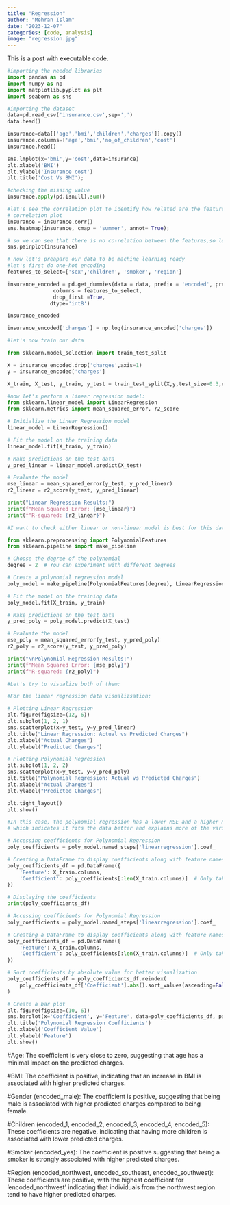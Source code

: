```yaml
---
title: "Regression"
author: "Mehran Islam"
date: "2023-12-07"
categories: [code, analysis]
image: "regression.jpg"
---
```


This is a post with executable code.

```python
#importing the needed libraries
import pandas as pd
import numpy as np
import matplotlib.pyplot as plt
import seaborn as sns
```

```python
#importing the dataset
data=pd.read_csv('insurance.csv',sep=',')
data.head()
```

```python
insurance=data[['age','bmi','children','charges']].copy()
insurance.columns=['age','bmi','no_of_children','cost']
insurance.head()
```

```python
sns.lmplot(x='bmi',y='cost',data=insurance)
plt.xlabel('BMI')
plt.ylabel('Insurance cost')
plt.title('Cost Vs BMI');
```

```python
#checking the missing value
insurance.apply(pd.isnull).sum()
```

```python
#let's see the correlation plot to identify how related are the features so that we know which features are important
# correlation plot
insurance = insurance.corr()
sns.heatmap(insurance, cmap = 'summer', annot= True);
```

```python
# so we can see that there is no co-relation between the features,so let's check the pair plots
sns.pairplot(insurance)
```

```python
# now let's preapare our data to be machine learning ready
#let's first do one-hot encoding
features_to_select=['sex','children', 'smoker', 'region']

insurance_encoded = pd.get_dummies(data = data, prefix = 'encoded', prefix_sep='_',
               columns = features_to_select,
               drop_first =True,
              dtype='int8')
```

```python
insurance_encoded
```

```python
insurance_encoded['charges'] = np.log(insurance_encoded['charges'])
```

```python
#let's now train our data

from sklearn.model_selection import train_test_split

X = insurance_encoded.drop('charges',axis=1) 
y = insurance_encoded['charges']

X_train, X_test, y_train, y_test = train_test_split(X,y,test_size=0.3,random_state=23)
```

```python
#now let's perform a linear regression model:
from sklearn.linear_model import LinearRegression
from sklearn.metrics import mean_squared_error, r2_score

# Initialize the Linear Regression model
linear_model = LinearRegression()

# Fit the model on the training data
linear_model.fit(X_train, y_train)

# Make predictions on the test data
y_pred_linear = linear_model.predict(X_test)

# Evaluate the model
mse_linear = mean_squared_error(y_test, y_pred_linear)
r2_linear = r2_score(y_test, y_pred_linear)

print("Linear Regression Results:")
print(f"Mean Squared Error: {mse_linear}")
print(f"R-squared: {r2_linear}")
```

```python
#I want to check either linear or non-linear model is best for this data so I also want to perform a non-linear regression model:

from sklearn.preprocessing import PolynomialFeatures
from sklearn.pipeline import make_pipeline

# Choose the degree of the polynomial
degree = 2  # You can experiment with different degrees

# Create a polynomial regression model
poly_model = make_pipeline(PolynomialFeatures(degree), LinearRegression())

# Fit the model on the training data
poly_model.fit(X_train, y_train)

# Make predictions on the test data
y_pred_poly = poly_model.predict(X_test)

# Evaluate the model
mse_poly = mean_squared_error(y_test, y_pred_poly)
r2_poly = r2_score(y_test, y_pred_poly)

print("\nPolynomial Regression Results:")
print(f"Mean Squared Error: {mse_poly}")
print(f"R-squared: {r2_poly}")
```

```python
#Let's try to visualize both of them:

#For the linear regression data visualizsation:

# Plotting Linear Regression
plt.figure(figsize=(12, 6))
plt.subplot(1, 2, 1)
sns.scatterplot(x=y_test, y=y_pred_linear)
plt.title("Linear Regression: Actual vs Predicted Charges")
plt.xlabel("Actual Charges")
plt.ylabel("Predicted Charges")

```

```python
# Plotting Polynomial Regression
plt.subplot(1, 2, 2)
sns.scatterplot(x=y_test, y=y_pred_poly)
plt.title("Polynomial Regression: Actual vs Predicted Charges")
plt.xlabel("Actual Charges")
plt.ylabel("Predicted Charges")

plt.tight_layout()
plt.show()
```

```python
#In this case, the polynomial regression has a lower MSE and a higher R-squared,
# which indicates it fits the data better and explains more of the variance.
```

```python

# Accessing coefficients for Polynomial Regression
poly_coefficients = poly_model.named_steps['linearregression'].coef_

# Creating a DataFrame to display coefficients along with feature names
poly_coefficients_df = pd.DataFrame({
    'Feature': X_train.columns,
    'Coefficient': poly_coefficients[:len(X_train.columns)]  # Only take coefficients corresponding to original features
})

# Displaying the coefficients
print(poly_coefficients_df)

```

```python
# Accessing coefficients for Polynomial Regression
poly_coefficients = poly_model.named_steps['linearregression'].coef_

# Creating a DataFrame to display coefficients along with feature names
poly_coefficients_df = pd.DataFrame({
    'Feature': X_train.columns,
    'Coefficient': poly_coefficients[:len(X_train.columns)]  # Only take coefficients corresponding to original features
})

# Sort coefficients by absolute value for better visualization
poly_coefficients_df = poly_coefficients_df.reindex(
    poly_coefficients_df['Coefficient'].abs().sort_values(ascending=False).index
)

# Create a bar plot
plt.figure(figsize=(10, 6))
sns.barplot(x='Coefficient', y='Feature', data=poly_coefficients_df, palette='viridis')
plt.title('Polynomial Regression Coefficients')
plt.xlabel('Coefficient Value')
plt.ylabel('Feature')
plt.show()
```

#Age: The coefficient is very close to zero, suggesting that age has a minimal impact on the predicted charges.

#BMI: The coefficient is positive, indicating that an increase in BMI is associated with higher predicted charges.

#Gender (encoded_male): The coefficient is positive, suggesting that being male is associated with higher predicted charges compared to being female.

#Children (encoded_1, encoded_2, encoded_3, encoded_4, encoded_5): These coefficients are negative, indicating that having more children is associated with lower predicted charges.

#Smoker (encoded_yes): The coefficient is positive suggesting that being a smoker is strongly associated with higher predicted charges.

#Region (encoded_northwest, encoded_southeast, encoded_southwest): These coefficients are positive, with the highest coefficient for 'encoded_northwest' indicating that individuals from the northwest region tend to have higher predicted charges.
